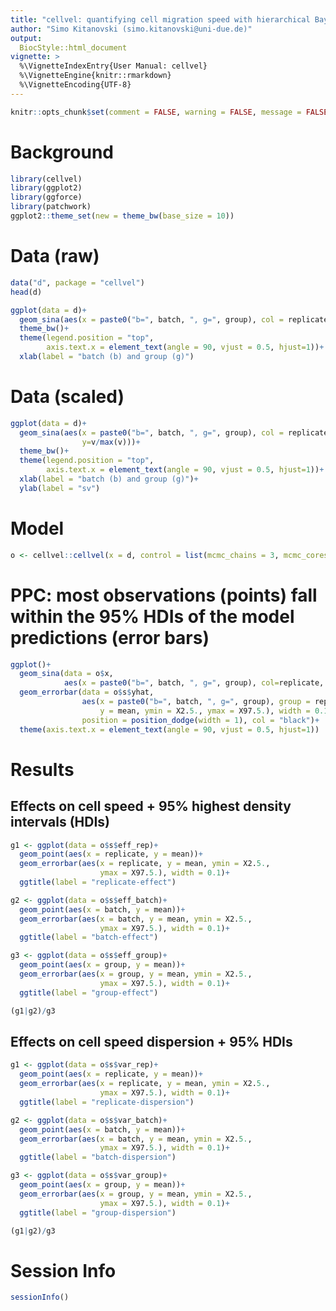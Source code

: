 ```yaml
---
title: "cellvel: quantifying cell migration speed with hierarchical Bayesian models"
author: "Simo Kitanovski (simo.kitanovski@uni-due.de)"
output:
  BiocStyle::html_document
vignette: >
  %\VignetteIndexEntry{User Manual: cellvel}
  %\VignetteEngine{knitr::rmarkdown}
  %\VignetteEncoding{UTF-8}
---
```



```r
knitr::opts_chunk$set(comment = FALSE, warning = FALSE, message = FALSE)
```


# Background

```r
library(cellvel)
library(ggplot2)
library(ggforce)
library(patchwork)
ggplot2::theme_set(new = theme_bw(base_size = 10))
```


# Data (raw)

```r
data("d", package = "cellvel")
head(d)
```

```r
ggplot(data = d)+
  geom_sina(aes(x = paste0("b=", batch, ", g=", group), col = replicate, y= v))+
  theme_bw()+
  theme(legend.position = "top",
        axis.text.x = element_text(angle = 90, vjust = 0.5, hjust=1))+
  xlab(label = "batch (b) and group (g)")
```


# Data (scaled)

```r
ggplot(data = d)+
  geom_sina(aes(x = paste0("b=", batch, ", g=", group), col = replicate, 
                y=v/max(v)))+
  theme_bw()+
  theme(legend.position = "top",
        axis.text.x = element_text(angle = 90, vjust = 0.5, hjust=1))+
  xlab(label = "batch (b) and group (g)")+
  ylab(label = "sv")
```


# Model

```r
o <- cellvel::cellvel(x = d, control = list(mcmc_chains = 3, mcmc_cores = 3))
```


# PPC: most observations (points) fall within the 95% HDIs of the model predictions (error bars)

```r
ggplot()+
  geom_sina(data = o$x,
            aes(x = paste0("b=", batch, ", g=", group), col=replicate, y = sv))+
  geom_errorbar(data = o$s$yhat,
                aes(x = paste0("b=", batch, ", g=", group), group = replicate, 
                    y = mean, ymin = X2.5., ymax = X97.5.), width = 0.15,
                position = position_dodge(width = 1), col = "black")+
  theme(axis.text.x = element_text(angle = 90, vjust = 0.5, hjust=1))
```



# Results 

## Effects on cell speed + 95% highest density intervals (HDIs)

```r
g1 <- ggplot(data = o$s$eff_rep)+
  geom_point(aes(x = replicate, y = mean))+
  geom_errorbar(aes(x = replicate, y = mean, ymin = X2.5., 
                    ymax = X97.5.), width = 0.1)+
  ggtitle(label = "replicate-effect")

g2 <- ggplot(data = o$s$eff_batch)+
  geom_point(aes(x = batch, y = mean))+
  geom_errorbar(aes(x = batch, y = mean, ymin = X2.5., 
                    ymax = X97.5.), width = 0.1)+
  ggtitle(label = "batch-effect")

g3 <- ggplot(data = o$s$eff_group)+
  geom_point(aes(x = group, y = mean))+
  geom_errorbar(aes(x = group, y = mean, ymin = X2.5., 
                    ymax = X97.5.), width = 0.1)+
  ggtitle(label = "group-effect")

(g1|g2)/g3
```


## Effects on cell speed dispersion + 95% HDIs

```r
g1 <- ggplot(data = o$s$var_rep)+
  geom_point(aes(x = replicate, y = mean))+
  geom_errorbar(aes(x = replicate, y = mean, ymin = X2.5., 
                    ymax = X97.5.), width = 0.1)+
  ggtitle(label = "replicate-dispersion")

g2 <- ggplot(data = o$s$var_batch)+
  geom_point(aes(x = batch, y = mean))+
  geom_errorbar(aes(x = batch, y = mean, ymin = X2.5., 
                    ymax = X97.5.), width = 0.1)+
  ggtitle(label = "batch-dispersion")

g3 <- ggplot(data = o$s$var_group)+
  geom_point(aes(x = group, y = mean))+
  geom_errorbar(aes(x = group, y = mean, ymin = X2.5., 
                    ymax = X97.5.), width = 0.1)+
  ggtitle(label = "group-dispersion")

(g1|g2)/g3
```





# Session Info

```r
sessionInfo()
```

